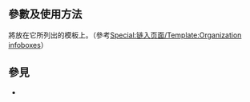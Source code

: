 <includeonly><!-- 在這裡加入模板的保護標識 --></includeonly><noinclude>{{Documentation subpage}}</noinclude>
<!-- 在本行下編輯模板說明 -->
{{WikiProject Infoboxes sidebar}}
<!--
== 概要 ==
-->
== 參數及使用方法 ==
將{{tlx|Organization infoboxes}}放在它所列出的模板上。（參考[[Special:链入页面/Template:Organization infoboxes]]）

{{Collapsible option|default=expanded}}
<!--
== 範例 ==

== 重定向 ==

== 注意事项 ==

== 模板编辑说明 ==
-->
== 參見 ==
* {{tl|WikiProject Infoboxes sidebar}}

<includeonly>{{Sandbox other||<!-- 本行下加入模板的分類，跨維基連結加入Wikidata（參見[[Wikipedia:Wikidata]]） -->
[[Category:導航元模板]]
[[Category:文档参见模板]]
<!-- [[Category:Related-topic templates]] -->
[[Category:组织机构信息框模板| ]]
}}</includeonly>